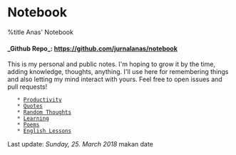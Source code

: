 = Notebook =
%title Anas' Notebook
==== _Github Repo_: https://github.com/jurnalanas/notebook ====

This is my personal and public notes. I'm hoping to grow it by the time, adding knowledge, thoughts, anything. I'll use here for remembering things and also letting my mind interact with yours. Feel free to open issues and pull requests!

    * [[Productivity]]
    * [[Quotes]]
    * [[Random Thoughts]]
    * [[Learning]]
    * [[Poems]]
    * [[English Lessons]]

Last update:<em> Sunday, 25. March 2018 </em>
makan
date
